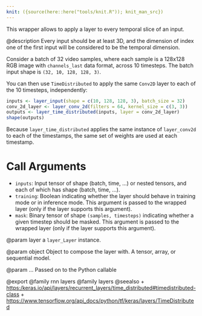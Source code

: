 ```yaml
---
knit: ({source(here::here("tools/knit.R")); knit_man_src})
---
```

This wrapper allows to apply a layer to every temporal slice of an input.

@description
Every input should be at least 3D, and the dimension of index one of the
first input will be considered to be the temporal dimension.

Consider a batch of 32 video samples, where each sample is a 128x128 RGB
image with `channels_last` data format, across 10 timesteps.
The batch input shape is `(32, 10, 128, 128, 3)`.

You can then use `TimeDistributed` to apply the same `Conv2D` layer to each
of the 10 timesteps, independently:

```r
inputs <- layer_input(shape = c(10, 128, 128, 3), batch_size = 32)
conv_2d_layer <- layer_conv_2d(filters = 64, kernel_size = c(3, 3))
outputs <- layer_time_distributed(inputs, layer = conv_2d_layer)
shape(outputs)
```

Because `layer_time_distributed` applies the same instance of `layer_conv2d` to each of
the timestamps, the same set of weights are used at each timestamp.

# Call Arguments
- `inputs`: Input tensor of shape (batch, time, ...) or nested tensors,
    and each of which has shape (batch, time, ...).
- `training`: Boolean indicating whether the layer should behave in
    training mode or in inference mode. This argument is passed to the
    wrapped layer (only if the layer supports this argument).
- `mask`: Binary tensor of shape `(samples, timesteps)` indicating whether
    a given timestep should be masked. This argument is passed to the
    wrapped layer (only if the layer supports this argument).

@param layer
a `layer_Layer` instance.

@param object
Object to compose the layer with. A tensor, array, or sequential model.

@param ...
Passed on to the Python callable

@export
@family rnn layers
@family layers
@seealso
+ <https:/keras.io/api/layers/recurrent_layers/time_distributed#timedistributed-class>
+ <https://www.tensorflow.org/api_docs/python/tf/keras/layers/TimeDistributed>

